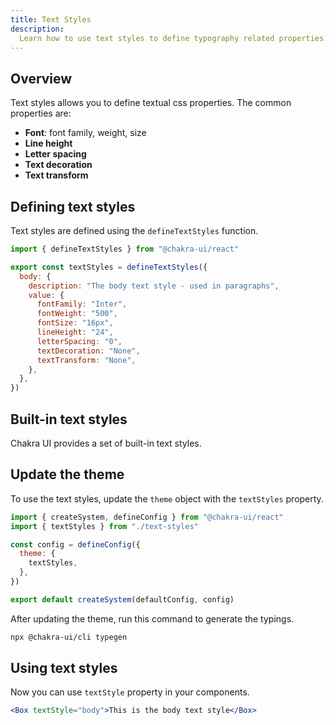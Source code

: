 ```yaml
---
title: Text Styles
description:
  Learn how to use text styles to define typography related properties.
---
```


## Overview

Text styles allows you to define textual css properties. The common properties
are:

- **Font**: font family, weight, size
- **Line height**
- **Letter spacing**
- **Text decoration**
- **Text transform**

## Defining text styles

Text styles are defined using the `defineTextStyles` function.

```js filename="text-styles.ts"
import { defineTextStyles } from "@chakra-ui/react"

export const textStyles = defineTextStyles({
  body: {
    description: "The body text style - used in paragraphs",
    value: {
      fontFamily: "Inter",
      fontWeight: "500",
      fontSize: "16px",
      lineHeight: "24",
      letterSpacing: "0",
      textDecoration: "None",
      textTransform: "None",
    },
  },
})
```

## Built-in text styles

Chakra UI provides a set of built-in text styles.

<ExamplePreview name="tokens/text-styles" />

## Update the theme

To use the text styles, update the `theme` object with the `textStyles`
property.

```js filename="theme.ts"
import { createSystem, defineConfig } from "@chakra-ui/react"
import { textStyles } from "./text-styles"

const config = defineConfig({
  theme: {
    textStyles,
  },
})

export default createSystem(defaultConfig, config)
```

After updating the theme, run this command to generate the typings.

```bash
npx @chakra-ui/cli typegen
```

## Using text styles

Now you can use `textStyle` property in your components.

```jsx
<Box textStyle="body">This is the body text style</Box>
```
